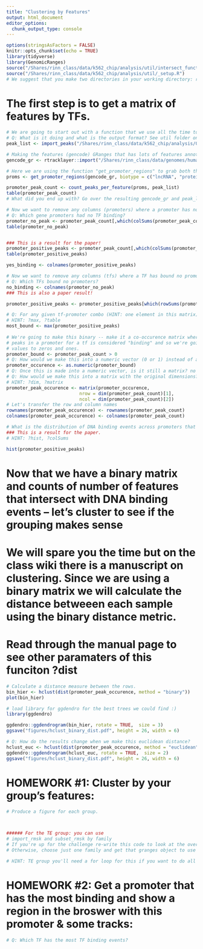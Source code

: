```yaml
---
title: "Clustering by Features"
output: html_document
editor_options: 
  chunk_output_type: console
---
```


```r
options(stringsAsFactors = FALSE)
knitr::opts_chunk$set(echo = TRUE)
library(tidyverse)
library(GenomicRanges)
source("/Shares/rinn_class/data/k562_chip/analysis/util/intersect_functions.R")
source("/Shares/rinn_class/data/k562_chip/analysis/util/_setup.R")
# We suggest that you make two directories in your working directory: results and figures
```


# The first step is to get a matrix of features by TFs.

```r
# We are going to start out with a function that we use all the time to import files called "import_peaks"
# Q: What is it doing and what is the output format? See util folder on github
peak_list <- import_peaks("/Shares/rinn_class/data/k562_chip/analysis/00_consensus_peaks/results/")

# Making the features (gencode) GRanges that has lots of features annotated
gencode_gr <- rtracklayer::import("/Shares/rinn_class/data/genomes/human/gencode/v32/gencode.v32.annotation.gtf")

# Here we are using the function "get_promoter_regions" to grab both the lncRNA and mRNA genes
proms <- get_promoter_regions(gencode_gr, biotype = c("lncRNA", "protein_coding"))

promoter_peak_count <- count_peaks_per_feature(proms, peak_list)
table(promoter_peak_count)
# What did you end up with? Go over the resulting gencode_gr and peak_list

```

```r
# Now we want to remove any columns (promoters) where a promoter has no TF binding.
# Q: Which gene promoters had no TF binding?
promoter_no_peak <- promoter_peak_count[,which(colSums(promoter_peak_count) < 1)]
table(promoter_no_peak)


### This is a result for the paper!
promoter_positive_peaks <- promoter_peak_count[,which(colSums(promoter_peak_count) > 0)]
table(promoter_positive_peaks)

yes_binding <- colnames(promoter_positive_peaks)

# Now we want to remove any columns (tfs) where a TF has bound no promoters
# Q: Which TFs bound no promoters?
no_binding <- colnames(promoter_no_peak)
### This is also a paper result!

promoter_positive_peaks <- promoter_positive_peaks[which(rowSums(promoter_positive_peaks) > 0),]

# Q: For any given tf-promoter combo (HINT: one element in this matrix), what is the max number of peaks in a promoter?
# HINT: ?max, ?table
most_bound <- max(promoter_positive_peaks)
  
# We're going to make this binary -- make it a co-occurence matrix where any number of
# peaks in a promoter for a tf is considered "binding" and so we're going to change all the
# values to zeros and ones.
promoter_bound <- promoter_peak_count > 0
# Q: How would we make this into a numeric vector (0 or 1) instead of a boolean vector?
promoter_occurence <- as.numeric(promoter_bound)
# Q: Once this is made into a numeric vector, is it still a matrix? no
# Q: How would we make this into a matrix with the original dimensions? 
# HINT: ?dim, ?matrix
promoter_peak_occurence <- matrix(promoter_occurence, 
                           nrow = dim(promoter_peak_count)[1],
                           ncol = dim(promoter_peak_count)[2])
# Let's transfer the row and column names
rownames(promoter_peak_occurence) <- rownames(promoter_peak_count)
colnames(promoter_peak_occurence) <- colnames(promoter_peak_count)
```

```r
# What is the distribution of DNA binding events across promoters that had at least 1 event?
### This is a result for the paper.
# HINT: ?hist, ?colSums

hist(promoter_positive_peaks)
```


# Now that we have a binary matrix and counts of number of features that intersect with DNA binding events -- let's cluster to see if the grouping makes sense
# We will spare you the time but on the class wiki there is a manuscript on clustering. Since we are using a binary matrix we will calculate the distance betweeen each sample using the binary distance metric. 
# Read through the manual page to see other paramaters of this funciton ?dist


```r

# Calculate a distance measure between the rows.
bin_hier <- hclust(dist(promoter_peak_occurence, method = "binary"))
plot(bin_hier)

# load library for ggdendro for the best trees we could find :) 
library(ggdendro)

ggdendro::ggdendrogram(bin_hier, rotate = TRUE,  size = 3)
ggsave("figures/hclust_binary_dist.pdf", height = 26, width = 6)

# Q: How do the results change when we make this euclidean distance?
hclust_euc <- hclust(dist(promoter_peak_occurence, method = "euclidean"))
ggdendro::ggdendrogram(hclust_euc, rotate = TRUE,  size = 2)
ggsave("figures/hclust_binary_dist.pdf", height = 26, width = 6)
```

# HOMEWORK #1: Cluster by your group's features:

```r
# Produce a figure for each group.



###### For the TE group: you can use
# import_rmsk and subset_rmsk by family
# If you're up for the challenge re-write this code to look at the overlaps for all families.
# Otherwise, choose just one family and get that granges object to use for the rest of the script.

# HINT: TE group you'll need a for loop for this if you want to do all the families.

```

# HOMEWORK #2: Get a promoter that has the most binding and show a region in the broswer with this promoter & some tracks:

```r
# Q: Which TF has the most TF binding events?

```











